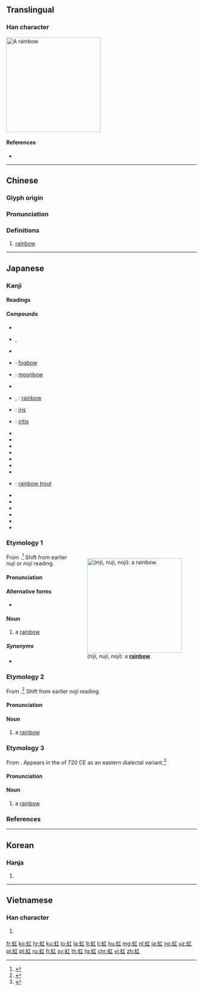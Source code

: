 {{character info/new}}
==Translingual==

===Han character===
[[File:Mavrica.jpg|thumb|250px|A rainbow]]
{{Han char|rn=142|rad=虫|as=03|sn=9|four=51110|canj=LIM|ids=⿰虫工}}

====References====
* {{Han ref|kx=1076.400|dkj=32830|dj=1545.230|hdz=42834.080|uh=8679|ud=34425|bh=AD69|bd=44393}}

----

==Chinese==
{{zh-forms|alt=蝎}}

===Glyph origin===
{{Han etym}}

===Pronunciation===
{{zh-pron
|m=hóng
|c=hung4
|h=pfs=fùng
|md=kê̤ṳng/hùng
|mn=khēng
|w=3hhon
|mc=y
|oc=y
|cat=n
}}

===Definitions===
{{zh-hanzi}}

# [[rainbow]]
#: {{zh-x|彩虹|rainbow}}

{{zh-cat|Advanced}}

----

==Japanese==

===Kanji===
{{ja-kanji|rs=虫03}}

====Readings====
{{ja-readings
|goon=[[ぐ]] (gu) {{non-joyo-reading}}
|kanon=[[こう]] (kō)
|kun=[[にじ]] (niji)
}}

====Compounds====
{{der-top|Compounds}}
* {{ja-r|朝虹|あさにじ}}
* {{ja-r|海老虹梁|えびこうりょう}}, {{ja-r|蝦虹梁|えびこうりょう}}
* {{ja-r|過剰虹|かじょうにじ}}
* {{ja-r|霧虹|きりにじ}}: [[fogbow]]
* {{ja-r|月虹|げっこう}}: [[moonbow]]
* {{ja-r|虹橋|こうきょう}}
* {{ja-r|虹霓|こうげい}}, {{ja-r|虹蜺|こうげい}}: [[rainbow]]
* {{ja-r|虹彩|こうさい}}: [[iris]] {{gloss|part of the eye}}
* {{ja-r|虹彩炎|こうさいえん}}: [[iritis]]
* {{ja-r|虹彩毛様体炎|こうさいもうようたいえん}}
* {{ja-r|虹梁|こうりょう}}
* {{ja-r|虹梁鼻|こうりょうばな}}
* {{ja-r|彩虹|さいこう}}
* {{ja-r|断虹|だんこう}}
* {{ja-r|虹色鍬形|にじいろくわがた}}
* {{ja-r|虹の松原|にじ の まつばら}}
* {{ja-r|虹鱒|にじます}}: [[rainbow trout]]
* {{ja-r|白虹|はっこう}}
* {{ja-r|白虹事件|はっこうじけん}}
* {{ja-r|白虹日を貫く|はっこう ひ を つらぬく}}
* {{ja-r|二重虹|ふたえにじ}}
* {{ja-r|夕虹|ゆうにじ}}
* {{ja-r|夕虹百日の旱|ゆうにじ ひゃくにち の ひでり}}
{{der-bottom}}

===Etymology 1===
<div style="float:right;">
{{wikipedia|lang=ja}}
{{wikipedia|Rainbow}}
[[File:Double-alaskan-rainbow.jpg|thumb|250px|{{lang|ja|虹}} (''niji'', ''nuji'', ''noji''): a '''[[rainbow]]'''.]]
</div>
{{ja-kanjitab|yomi=k|にじ}}
From {{etyl|ojp|ja|sort=にじ}}.<ref name="KDJ">{{R:Kokugo Dai Jiten}}</ref>  Shift from earlier ''nuji'' or ''noji'' reading.

====Pronunciation====
{{ja-pron|yomi=k|にじ|acc=0|acc_ref=DJR}}

====Alternative forms====
* {{ja-l|霓}}

====Noun====
{{ja-noun|にじ}}

# a [[rainbow]]
#: {{ja-usex|春雨がやんだ途端に、美しい'''虹'''が現れた。|^はるさめ が やんだ とたん に、 うつくし.い '''にじ''' が あらわれた。|Just as the spring shower passed, a beautiful '''rainbow''' appeared.}}

=====Synonyms=====
* {{ja-r|虹霓|こうげい}}

===Etymology 2===
{{ja-kanjitab|yomi=k|ぬじ}}
From {{etyl|ojp|ja|sort=ぬじ}}.<ref name="KDJ">{{R:Kokugo Dai Jiten}}</ref>  Shift from earlier ''noji'' reading.

====Pronunciation====
{{ja-pron|yomi=k|ぬじ|acc=0}}

====Noun====
{{ja-noun|ぬじ}}

# {{lb|ja|sort=ぬじ|dialect|possibly|_|obsolete}} a [[rainbow]]

===Etymology 3===
{{ja-kanjitab|yomi=k|のじ}}
From {{etyl|ojp|ja|sort=のじ}}.  Appears in the ''{{w|Man'yōshū}}'' of 720 CE as an eastern dialectal variant.<ref name="KDJ">{{R:Kokugo Dai Jiten}}</ref>

====Pronunciation====
{{ja-pron|yomi=k|のじ|acc=0}}

====Noun====
{{ja-noun|ぬじ}}

# {{lb|ja|sort=ぬじ|obsolete}} a [[rainbow]]

===References===
<references/>

----

==Korean==

===Hanja===
{{ko-hanja|hangeul=[[홍]], [[강]]|eumhun=무지개}}

# {{defn|lang=ko|sort=虫03}}

----

==Vietnamese==

===Han character===
{{vi-hantu|[[hồng]], [[vồng]], [[nhật]]|rs=虫03}}

# {{defn|vi}}

[[fr:虹]]
[[ko:虹]]
[[hr:虹]]
[[ku:虹]]
[[lo:虹]]
[[la:虹]]
[[lt:虹]]
[[li:虹]]
[[hu:虹]]
[[mg:虹]]
[[nl:虹]]
[[ja:虹]]
[[no:虹]]
[[uz:虹]]
[[pl:虹]]
[[pt:虹]]
[[ru:虹]]
[[fi:虹]]
[[sv:虹]]
[[th:虹]]
[[tg:虹]]
[[chr:虹]]
[[vi:虹]]
[[zh:虹]]